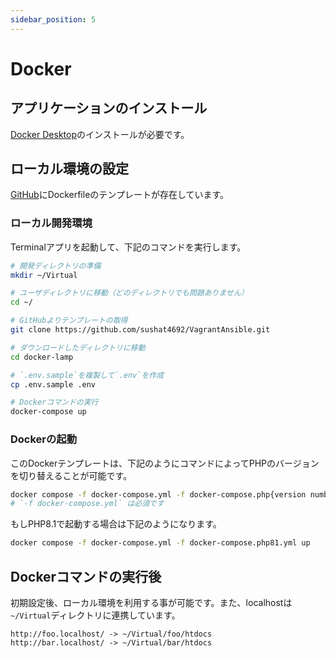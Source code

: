 ```yaml
---
sidebar_position: 5
---
```


# Docker

## アプリケーションのインストール

[Docker Desktop](https://www.docker.com/products/docker-desktop)のインストールが必要です。

## ローカル環境の設定

[GitHub](https://github.com/sushat4692/docker-lamp)にDockerfileのテンプレートが存在しています。

### ローカル開発環境

Terminalアプリを起動して、下記のコマンドを実行します。

```bash
# 開発ディレクトリの準備
mkdir ~/Virtual

# ユーザディレクトリに移動（どのディレクトリでも問題ありません）
cd ~/

# GitHubよりテンプレートの取得
git clone https://github.com/sushat4692/VagrantAnsible.git

# ダウンロードしたディレクトリに移動
cd docker-lamp

# `.env.sample`を複製して`.env`を作成
cp .env.sample .env

# Dockerコマンドの実行
docker-compose up
```

### Dockerの起動

このDockerテンプレートは、下記のようにコマンドによってPHPのバージョンを切り替えることが可能です。

```bash
docker compose -f docker-compose.yml -f docker-compose.php{version number}.yml up
# `-f docker-compose.yml` は必須です
```

もしPHP8.1で起動する場合は下記のようになります。

```bash
docker compose -f docker-compose.yml -f docker-compose.php81.yml up
```

## Dockerコマンドの実行後

初期設定後、ローカル環境を利用する事が可能です。また、localhostは`~/Virtual`ディレクトリに連携しています。

```
http://foo.localhost/ -> ~/Virtual/foo/htdocs
http://bar.localhost/ -> ~/Virtual/bar/htdocs
```
